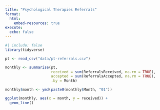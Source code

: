 ```yaml
---
title: "Psychological Therapies Referrals"
format: 
  html:
    embed-resources: true
execute: 
  echo: false
---
```


```r
#| include: false
library(tidyverse)
```


```r
pt <- read_csv("data/pt-referrals.csv")
```

```r
monthly <- summarise(pt, 
                     received = sum(ReferralsReceived, na.rm = TRUE),
                     accepted = sum(ReferralsAccepted, na.rm = TRUE),
                     .by = Month)

monthly$month <- ymd(paste0(monthly$Month, "01"))
```


```r
ggplot(monthly, aes(x = month, y = received)) +
  geom_line()
```






